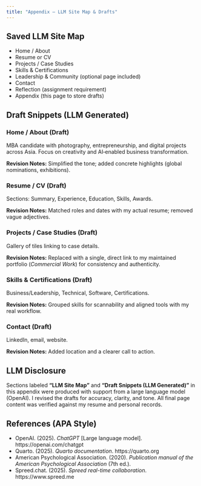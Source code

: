 ```yaml
---
title: "Appendix — LLM Site Map & Drafts"
---
```


## Saved LLM Site Map
- Home / About
- Resume or CV
- Projects / Case Studies
- Skills & Certifications
- Leadership & Community (optional page included)
- Contact
- Reflection (assignment requirement)
- Appendix (this page to store drafts)

## Draft Snippets (LLM Generated)
### Home / About (Draft)
MBA candidate with photography, entrepreneurship, and digital projects across Asia. Focus on creativity and AI‑enabled business transformation.

**Revision Notes:** Simplified the tone; added concrete highlights (global nominations, exhibitions).

### Resume / CV (Draft)
Sections: Summary, Experience, Education, Skills, Awards.

**Revision Notes:** Matched roles and dates with my actual resume; removed vague adjectives.

### Projects / Case Studies (Draft)
Gallery of tiles linking to case details.

**Revision Notes:** Replaced with a single, direct link to my maintained portfolio (*Commercial Work*) for consistency and authenticity.

### Skills & Certifications (Draft)
Business/Leadership, Technical, Software, Certifications.

**Revision Notes:** Grouped skills for scannability and aligned tools with my real workflow.

### Contact (Draft)
LinkedIn, email, website.

**Revision Notes:** Added location and a clearer call to action.

## LLM Disclosure
Sections labeled **“LLM Site Map”** and **“Draft Snippets (LLM Generated)”** in this appendix were produced with support from a large language model (OpenAI). I revised the drafts for accuracy, clarity, and tone. All final page content was verified against my resume and personal records.

## References (APA Style)
- OpenAI. (2025). *ChatGPT* [Large language model]. https://openai.com/chatgpt  
- Quarto. (2025). *Quarto documentation*. https://quarto.org  
- American Psychological Association. (2020). *Publication manual of the American Psychological Association* (7th ed.).  
- Spreed.chat. (2025). *Spreed real-time collaboration*. https://www.spreed.me  
